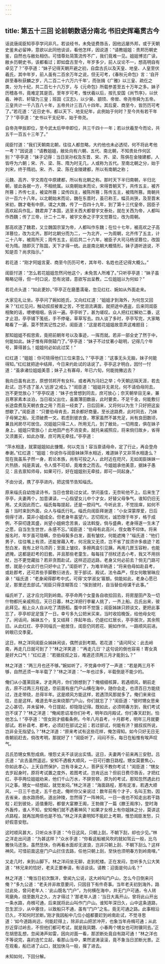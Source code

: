 ```yaml
---
---
---
```

title: 第五十三回 论前朝数语分南北 书旧史挥毫贯古今
---



话说唐闺臣知亭亭学问非凡，若谈经书，未免徒费唇舌，因他远屡外邦，或于天朝史鉴未必留神，意欲以此同他谈谈，看他怎样，因说道：“请教姐姐：贵邦历朝史鉴，自然也与敝处相仿。可惜尊处简策流传不广，我们竟难一见。姐姐博览广读，敝乡历朝史书，该都看过；即如盘古至今，年岁多少，前人议论不一，想高明自有卓见了？”亭亭道：“妹子记得天朝开避之初，自盘古氏以及天皇、地皇、人皇至伏羲氏，其中年岁，前人虽有二百余万年之说，但无可考，《春秋元命包》言：‘自开辟至春秋获麟之岁，凡二百二十六万六千年’，而张揖《广雅》以三皇、疏仡之类，分为十纪，共二百七十六万岁，与《元命包》所载参差至五十万年之多。妹子历稽各书，竟难定其是否。至年岁可考，惟伏羲以后，按孔安国《尚节序》，以伏羲、神农、轩辕为三皇；班固《汉志》，以少昊、颛顼、帝喾、帝尧帝舜为五帝。三皇共计一千八百八十年，五帝共计三百八十四年。其后夏、商至今，皆历历可考了。”若花道：“近日史书，都以天下、地支纪年，此例始于何时？至今共有若干年了？”亭亭道：“史书以干支纪年，始于帝尧。

自帝尧甲辰即位，至今武太后甲申即位，共三千四十一年；若以伏羲至今而论，共五千一百五十三年了。”

闺臣忖道：“我们天朝南北朝，往往人都忽略，大约他也未必透彻，何不将此考他一考？”因说道：“请教姐姐，敝处向有六朝、五代、南北朝，不知贵处作何区别？”亭亭道：“妹子记得：当日吴孙权及东晋、宋、齐、梁、陈俱在金陵建都，人皆呼为六朝；宋、齐、梁、陈、隋为时无几，人或称为五代。至南北朝之分，始于刘宋，终于隋初。宋、齐、梁、陈在金陵建都，所以有南朝之称；

元魏、高齐、宇文周在中原建都，所以有北朝之称。那时天下半归南朝，半归北朝，彼此各据一方，不相统属。以南朝始末而论，宋得晋朝天下，共传五主，被齐所篡；齐传七主，被梁所篡；梁传四主，被陈所篡；陈传五主，被隋所篡。南朝共计一百六十八年。以北朝始末而论，魏在东晋时，虽已称王，幅员尚狭，及至晋末宋初，魏才奄有中原，谓之大魏，传了一百四十九年，到了第十三代皇帝，因臣子高欢起兵作乱，魏君弃了本国，逃至关西大都督宇文泰处，就在关西为帝，人都叫作西魏；传了三帝，计二十二年，被宇文泰之子字文觉篡位，改为周朝。

那高欢逐了魏君，又立魏国宗室为帝，人都叫作东魏；在位十七年，被高欢之子高洋篡位，改为北齐。那时北朝分而为二，一为北齐，一为周朝，北齐传了五主，计二十八年，被周所灭；周传五主，前后共二十六年，被臣子大司马杨坚篡位，改国号为隋。随即灭了陈国，天下才得一统。此是南北朝大概情形。妹子道听途说，不知是否？尚求指示。”

若花道：“刚才阿姐言夏、商至今历历可考，其年号、名姓也还记得大概么。”

闺臣忖道：“怎么若花姐姐忽然问他这个，未免苦人所难了。”只听亭亭道：“妹子虽略略记得，但一时口说，恐有讹错，意欲写出呈教，二位姐姐以为何如？”

若花点头道：“如此更妙。”亭亭正在磨墨濡毫，忽见红红、婉如从外面走来。

大家见礼让坐。亭亭问了婉如姓氏，又向红红道：“姐姐才到海外，为何忽又回来？”红红见问，触动叔叔被害之苦，不觉泪流满面，就把途中遇盗，后来同闺臣相聚的话，哽哽咽咽，告诉一遍。亭亭听了，甚为嗟叹。众人把红红解劝二番，这才止泪，亭亭铺下笺纸，手不停毫，草草写去。四人谈了多时，亭亭写完，大家略略看了一遍，莫不赞其记性之好。闺臣道：“这是若花姐姐故意弄这难题目；

那知姐姐不假思索，竟把前朝年号以及事迹，一挥而就。若非一部全史了然于中，何能如此。妹子惟有拜倒辕门了。”亭亭道：“妹子不过仗著小聪明，记得几个年号，算得甚么！姐姐何必如此过奖！”

红红道：“姐姐：你可晓得他们三位来意么？”亭亭道：“这事无头无脑，妹子何能得知。”红红就把途中结拜，今日来约赴试的话说了。亭亭这才明白，因忖一忖道：“虽承诸位姐姐美意；妹子上有寡母，年已六旬，何能抛撇远去？

我向日虽有此志，原想邻邦开有女科，或者再为冯妇之举；今天朝远隔天涯，若去赴试，岂不违了圣人‘远游’之戒么？”闺臣道：“姐姐并无弟兄，何不请伯母同去，岂不更觉放心？”亭亭叹道：“妹子也曾想到同去，庶可放心；奈天朝举目无亲，兼且寒家素本淡泊，当日祖父出仕，虽置薄田数亩，此时要卖，不足千金，何能敷衍长途盘费及天朝衣食之用？而且一经卖了，日后回来，又将何以为生？只好把这妄想歇了。”闺臣道：“只要伯母肯去，其余都好商量。至长途路费，此时同去，乃妹子母舅之船，无须破费一文。若虑到彼衣食，寒家虽然不甚充足，尚有良田数顷，兼且闲房尽可居住。况姐姐只得二人，所用无几，到了敝处，一切用度，俱在妹子身上，姐姐只管放心！此地田产也不消变卖，就托亲戚照应，将来倘归故乡，省得又须置买，如此办理，庶可两无牵挂。”亭亭道：

“萍水相逢，就蒙姐姐如此慷慨，何以克当！容当禀请母命，定了行止，再会登舟奉谢。”红红道：“姐姐：你说你与闺臣妹妹萍水相近，难道妹子又非萍水相逢么？现在我虽系孑然一身，若论本族，尚有可投之人，此时近在咫尺，无如闺臣妹妹一片热肠，纯是真诚，令人情不可却，竟难舍之而去。今姐姐承他美意，据妹子愚见：且去禀知师母，如果可行，好在姐姐别无牵挂，即可一同起身。”

不由分说，携了亭亭进内，把这情节告知缁氏。

原来缁氏自幼饱读诗书，当日也曾赴过女试，学问虽佳，无奈轮他不上。后来生了亭亭，夫妻两个，加意课读，一心指望女儿中个才女，好替父母争气，谁知仍旧无用。丈夫因此而亡。缁氏每每提起，还是一腔闷气。今听此言，不觉技痒，如何不喜！当时来到外面，众人与缁氏行礼。缁氏向闺臣拜谢道：“小女深蒙厚爱，日后倘得寸进，莫非小姐成全。但老身年虽望六，志切观光，诚恐限于年岁，格于成例，不获叨逢其盛，尚望小姐俯念苦衷，设法斡旋，倘与盛典，老身得遂一生未了之愿，自当生生世世，永感不忘。”闺臣道：“伯母有此高兴，侄女敢不仰体。将来报名时，年岁虽可隐瞒，奈伯母鬓多白发，面有皱纹，何能遮掩？”缁氏道：“他们男子，往往嘴上有须，还能冒藉入考，何况我又无须，岂不省了拔须许多痕迹？若愁白发，我有上好乌须药；至面上皱纹，多擦两盒引见胰，再用几匣玉容粉，也能遮掩，这都是赶考的旧套。并且那些老童生，每每拄了拐杖还去小考，我又不用拐杖，岂不更觉藏拙？若非贪图赴试，这样迢迢远路，老身又何必前去？倘无门路可想，就是小女此行也只好中止了。”闺臣听了，为难半晌道；“将来伯母如赴县考，或赴郡考，还可弄些手脚敷衍进去，至于部试、殿试，法令森严，侄女何敢冒昧应承！”缁氏道：“老身闻得郡考中式，可得‘文学淑女’匾额。倘能如此，老身心愿已足，那里还去部试。”闺臣只得含糊答应：“俟到彼时，自当替伯母谋干此事。”

缁氏听了，这才应允同到岭南。亭亭命两个女童各自收拾回去，将房屋田产及一切什物都托亲戚照应。天已日暮，林之洋把行李雇人挑了，一齐上船。吕氏出来，彼此拜见。船上众人自从吃了清肠稻，腹中并不觉饿；闺臣姊妹只顾谈文，更把此事忘了，亭亭却足足饿了一日。幸亏多九公把米买来，当时收拾晚饭，给他母女吃了。闲话间，姊妹五个，复又结拜：序起年齿，仍是红红居长，亭亭居次，其余照旧。从此红红、亭亭同缁氏一舱居住，闺臣仍同若花、婉如作伴。一路顺风前进。转眼已交季夏。

这日，林之洋同闺臣众姊妹闲谈，偶然谈到考期。若花道：“请问阿父：此去岭南，再走几日就可到了？”林之洋笑道：“‘再走几日’？这句说的倒也容易！寄女真是好大口气！”红红道：“若据叔叔之旨，难道还须两三月才能到么？”

林之洋道：“两三月也还不够。”婉如听了，不党鼻中哼了一声道：“若是两三月不够，自然还须一年半载了？”林之洋道：“一年也过多，半载倒是不能少的。

俺们从小蓬莱回来，才走两月，你们倒想到了？俺细细核算，若遇顺风，朝前走去，原不过两三月程途，奈前面有座门户山横在海中，随你会走，也须百日方能绕过，连走带绕，总得半年。这是顺风方能这样，若遇顶风那就多了。俺们来来往往，总是这样。难道去年出来绕那门户山，你们就忘了？”闺臣道：“彼时甥女思亲之心甚切，并未留神，今日提起，却隐隐记得。既如此，必须明春方到，我们考试岂不误了？”林之洋道：“俺闻恩诏准你们补考，明年四月殿试，你们春天赶到，怕他怎么！”亭亭道：“侄女刚才细看条例，今年八月县考，十月郡考，明年三月就要部试。若补县考、郡考，必须赶在部试之前；若过部试，何能有济？据叔叔所说，岂非全无指望么？”林之洋道：“原来考试有这些花样，俺怎得知。如今只好无日无夜朝前赶去，倘改考明，那就好了！”闺臣听了，闷闷不乐，每日在船惟有唉声叹气。

吕氏恐甥女焦愁成病，埋怨丈夫不该说出实情。这日，夫妻两个前来再三安慰。吕氏道：“此去虽然遥远，安知不遇极大顺风，一日可行数日路程。甥女莫要焦心，你如此孝心，上天自然保护，岂有寻亲之人，菩萨反不教你考试！”闺臣道：“甥女去岁起身时，原将考试置之度外，若图考试，岂肯远出？但前日费尽唇舌，才把红红、亭亭两位姐姐劝来，他们千山万水，不辞劳顿，原为的考试，那知忽然遇此扫兴之事。甥女一经想起，就觉发闷。”林之洋道：“海面路程，那有定准，若遇大顺风，一日三千也走，五千也走。俺听你父亲说过：数年前有个才子，名叫王勃，因去省亲，由水路扬帆，道出钟陵，忽然得了一阵神风，一日一夜也不知走出若干路程；赶到彼处，适值重阳，都督大宴滕王阁，王勃做了一篇《滕王阁序》，登时海外轰传，谁人不知，安知俺们就不遇著神风？如果才女榜上有你姐妹之分，莫讲这点路程，就再加两倍也是不怕。”林之洋夫妻明知不能赶上考期，惟恐闺臣发愁，只好假意安慰。

这时顺风甚大，只听众水手道：“今日这风，只朝上刮，不朝下刮，却也少见。”林之洋走出问道：“为甚这样？”众水手道：“你看这船被风吹的就如驾云一般，比乌雅快马还急。虽然恁快，你再看水面却无波浪，岂非只朝上刮、不朝下刮么？这样神风，可惜前面这座门户山拦住去路，任他只朝上刮，至快也须明春方到岭南哩。”

又走几时，来到山脚下。林之洋闷坐无聊，走到柁楼。正在发闷，忽听多九公大笑道：“林兄来的恰好，老夫正要奉请，有话谈谈。请教：迎面是何山名？”

林之洋道：“俺当日初次飘洋，曾闻九公说，这大岭叫门户山，怎么今日倒来问俺？”多九公道：“老夫并非故意要问，只因目下有件奇事。当年老夫初到海外，路过此处，曾问老年人：‘此山既名“门户”，为何横在海中，并无门户可通，令人转弯磨角，绕至数月之久，方才得过？’那老年人道：‘当日大禹开山，曾将此山开出一条水路，舟楫可通，后来就将此山叫作门户山。谁知年深日久，山中这条道路，忽生淤沙，从中塞住，以致船只不通，虽有“门户”之名，竟无可通之路。此事相沿已久，不知何时淤断。’刚才我因船中几位小姐都要赶到岭南赴试，不觉寻思道：‘如今道路尚远，何能赶得上，除非此山把淤冲开，也象当年舟楫可通；从此抄近穿过岭去，不但他们都可考试，就是我凤翾、小春两个甥女也可附骥同去。’正在胡思乱想，忽闻涛声如雷，因向对面一看，那淤断处竟自有路可通！”林之洋也不等说完，喜的连忙立起，看那山当中，果然波涛滚滚，竟不象当日淤断光景。正在观看，船已进了山口，就加快马一般，撺了进去。

未知如何，下回分解。